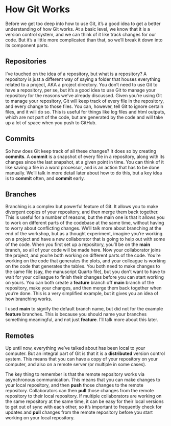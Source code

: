 # How Git Works

Before we get too deep into how to use Git, it's a good idea to get a better understanding of how Git works.
At a basic level, we know that it is a version control system, and we can think of it like track changes for our code.
But it's a little more complicated than that, so we'll break it down into its component parts.

## Repositories

I've touched on the idea of a repository, but what is a repository?
A repository is just a different way of saying a folder that houses everything related to a project, AKA a project directory.
You don't need to use Git to have a repository, per se, but it's a good idea to use Git to manage your repository for the reasons we've already discussed.
Given you're using Git to manage your repository, Git will keep track of every file in the repository, and every change to those files.
You can, however, tell Git to ignore certain files, and it will do so.
This is useful for things like log files and html outputs, which are not part of the code, but are generated by the code and will take up a lot of space when you push to GitHub.

## Commits

So how does Git keep track of all these changes?
It does so by creating **commits**.
A **commit** is a snapshot of every file in a repository, along with its changes since the last snapshot, at a given point in time.
You can think of it like saving a file in a word processor, and is an action that has to be done manually.
We'll talk in more detail later about how to do this, but a key idea is to **commit** often, and **commit** early.

## Branches

Branching is a complex but powerful feature of Git.
It allows you to make divergent copies of your repository, and then merge them back together.
This is useful for a number of reasons, but the main one is that it allows you to work on different parts of the codebase at the same time, without having to worry about conflicting changes.
We'll talk more about branching at the end of the workshop, but as a thought experiment, imagine you're working on a project and have a new collaborator that is going to help out with some of the code.
When you first set up a repository, you'll be on the **main** branch, so all of your code will be made here.
Now your collaborator joins the project, and you're both working on different parts of the code.
You're working on the code that generates the plots, and your colleague is working on the code that generates the tables.
You both need to make changes to the same file (say, the manuscript Quarto file), but you don't want to have to wait for your colleague to finish their changes before you can start working on yours.
You can both create a **feature** branch off **main** branch of the repository, make your changes, and then merge them back together when you're done.
This is a very simplified example, but it gives you an idea of how branching works.

::: {.callout-note}

I used **main** to signify the default branch name, but did not for the example **feature** branches. This is because you should name your branches something meaningful, and not just **feature**. I'll talk more about this later.

:::

## Remotes

Up until now, everything we've talked about has been local to your computer.
But an integral part of Git is that it is a **distributed** version control system.
This means that you can have a copy of your repository on your computer, and also on a remote server (or multiple in some cases).

The key thing to remember is that the remote repository works via asynchronous communication.
This means that you can make changes to your local repository, and then **push** those changes to the remote repository.
Collaborators can then **pull** those changes from the remote repository to their local repository.
If multiple collaborators are working on the same repository at the same time, it can be easy for their local versions to get out of sync with each other, so it's important to frequently check for updates and **pull** changes from the remote repository before you start working on your local repository.